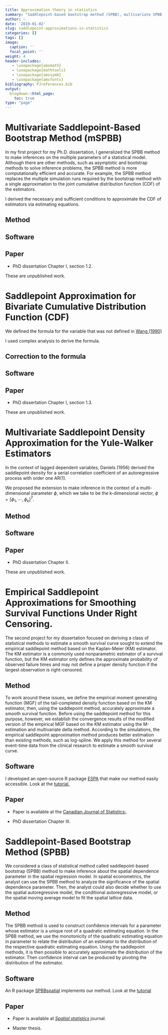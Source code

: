 ```yaml
---
title: Approximation theory in statistics
summary: "Saddlepoint-based bootstrap method (SPBB), multivariate SPBB, extension of empirical saddlepoint approximation for right-censored data, bivariate saddlepoint approximations."
author: ~
date: '2019-01-02'
slug: saddlepoint-approximations-in-statistics
categories: []
tags: []
image:
  caption: ''
  focal_point: ''
weight: 4
header-includes:
   - \usepackage{amsmath}
   - \usepackage{mathtools}
   - \usepackage{amssymb}
   - \usepackage{amsfonts}
bibliography: PJreferences.bib
output:
  blogdown::html_page:
    toc: true
type: "page"
---
```


# Multivariate Saddlepoint-Based Bootstrap Method (mSPBB)

In my first project for my Ph.D. dissertation, I generalized the SPBB method to make inferences on the multiple parameters of a statistical model. Although there are other methods, such as asymptotic and bootstrap methods to solve inference problems, the SPBB method is more computationally efficient and accurate. For example, the SPBB method replaces the multiple simulation runs required by the bootstrap method with a single approximation to the joint cumulative distribution function (CDF) of the estimators. 

I derived the necessary and sufficient conditions to approximate the CDF of estimators via estimating equations.  

## Method

## Software

## Paper

- PhD dissertation Chapter I, section 1.2.

These are unpublished work. 

# Saddlepoint Approximation for Bivariate Cumulative Distribution Function (CDF)

We defined the formula for the variable that was not defined in [Wang (1990)](https://www.cambridge.org/core/journals/journal-of-applied-probability/article/saddlepoint-approximations-for-bivariate-distributions/BA1D4A854B7DEEB68A5C1CF054ADDF9C)

I used complex analysis to derive the formula. 

## Correction to the formula

## Software

## Paper
- PhD dissertation Chapter I, section 1.3.

These are unpublished work. 

# Multivariate Saddlepoint Density Approximation for the Yule-Walker Estimators 

In the context of lagged dependent variables, Daniels (1956) derived the saddlepoint density for a serial correlation coefficient of an autoregressive process with order one AR(1). 

We proposed the extension to make inference in the context of a multi-dimensional parameter $\phi$, which we take to be the k-dimensional vector, $\phi = \left[\phi_{1}, \cdots, \phi_{k} \right]^{T}$.

## Method

## Software

## Paper

- PhD dissertation Chapter II.

These are unpublished work.

# Empirical Saddlepoint Approximations for Smoothing Survival Functions Under Right Censoring.

The second project for my dissertation focused on deriving a class of statistical methods to estimate a smooth survival curve sought to extend the empirical saddlepoint method based on the Kaplan-Meier (KM) estimator. The KM estimator is a commonly used nonparametric estimator of a survival function, but the KM estimator only defines the approximate probability of observed failure times and may not define a proper density function if the largest observation is right-censored.

##  Method

To work around these issues, we define the empirical moment generating function (MGF) of the tail-completed density function based on the KM estimator, then, using the saddlepoint method, accurately approximate a smooth survival function. Before using the saddlepoint method for this purpose, however, we establish the convergence results of the modified version of the empirical MGF based on the KM estimator using the M-estimation and multivariate delta method. According to the simulations, the empirical saddlepoint approximation method produces better estimation than existing methods, such as log-spline. We apply this method for several event-time data from the clinical research to estimate a smooth survival curve. 

## Software

I developed an open-source R package [ESPA](https://github.com/PratheepaJ/ESPA) that make our method easily accessible. Look at the [tutorial.](https://pratheepaj.github.io/tutorial/espa/)

##  Paper

- Paper is available at the [Canadian Journal of Statistics:](https://onlinelibrary.wiley.com/doi/abs/10.1002/cjs.11491).

- PhD dissertation Chapter III.

# Saddlepoint-Based Bootstrap Method (SPBB)

We considered a class of statistical method called saddlepoint-based bootstrap (SPBB) method to make inference about the spatial dependence parameter in the spatial regression model. In spatial econometrics, the analyst can use the SPBB method to analyze the significance of the spatial dependence parameter. Then, the analyst could also decide whether to use the spatial autoregressive model, the conditional autoregressive model, or the spatial moving average model to fit the spatial lattice data. 

## Method
The SPBB method is used to construct confidence intervals for a parameter whose estimator is a unique root of a quadratic estimating equation. In the SPBB method, we use the monotonicity of the quadratic estimating equation in parameter to relate the distribution of an estimator to the distribution of the respective quadratic estimating equation. Using the saddlepoint methods, it is then possible to accurately approximate the distribution of the estimator. Then confidence interval can be produced by pivoting the distribution of the estimator. 

##  Software

An R package [SPBBspatial](https://github.com/PratheepaJ/SPBBspatial) implements our method. Look at the [tutorial](https://pratheepaj.github.io/tutorial/spbbspatial/)

##  Paper

- Paper is available at [_Spatial statistics_](https://www.sciencedirect.com/science/article/pii/S2211675315000020) journal.

- Master thesis.